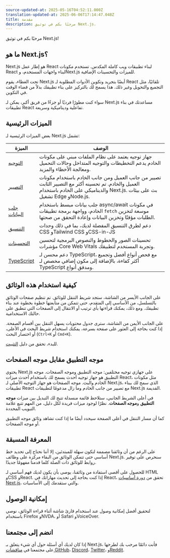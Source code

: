 ```yaml
---
source-updated-at: 2025-05-16T04:52:11.000Z
translation-updated-at: 2025-06-06T17:14:47.048Z
title: مقدمة
description: مرحبًا بكم في توثيق Next.js.
---
```


مرحبًا بكم في توثيق Next.js!

## ما هو Next.js؟

Next.js هو إطار عمل React لبناء تطبيقات ويب كاملة المكدس. تستخدم مكونات React لبناء واجهات المستخدم، وNext.js للميزات والتحسينات الإضافية.

تحت الغطاء، يقوم Next.js أيضًا بتجريد وتكوين الأدوات المطلوبة لـ React تلقائيًا، مثل التجميع والتحويل وغير ذلك. هذا يسمح لك بالتركيز على بناء تطبيقك بدلاً من قضاء الوقت في التكوين.

سواء كنت مطورًا فرديًا أو جزءًا من فريق أكبر، يمكن لـ Next.js مساعدتك في بناء تطبيقات React تفاعلية وديناميكية وسريعة.

## الميزات الرئيسية

بعض الميزات الرئيسية لـ Next.js تشمل:

| الميزة                                                                  | الوصف                                                                                                                                                                                      |
| ------------------------------------------------------------------------ | ------------------------------------------------------------------------------------------------------------------------------------------------------------------------------------------------ |
| [التوجيه](/docs/app/building-your-application/routing)                   | جهاز توجيه يعتمد على نظام الملفات مبني على مكونات الخادم يدعم التخطيطات والتوجيه المتداخل وحالات التحميل ومعالجة الأخطاء والمزيد.                                                    |
| [التصيير](/docs/app/building-your-application/rendering)               | تصيير من جانب العميل ومن جانب الخادم باستخدام مكونات العميل والخادم. تم تحسينه أكثر مع التصيير الثابت والديناميكي على الخادم باستخدام Next.js. بث على بيئات تشغيل Edge وNode.js. |
| [جلب البيانات](/docs/app/building-your-application/data-fetching)       | جلب بيانات مبسط باستخدام async/await في مكونات الخادم، وواجهة برمجة تطبيقات `fetch` موسعة لتخزين الطلبات مؤقتًا وتخزين البيانات وإعادة التحقق من صحتها.                                              |
| [التنسيق](/docs/app/building-your-application/styling)                   | دعم لطرق التنسيق المفضلة لديك، بما في ذلك وحدات CSS وTailwind CSS وCSS-in-JS                                                                                                   |
| [التحسينات](/docs/app/building-your-application/optimizing)          | تحسينات الصور والخطوط والنصوص البرمجية لتحسين مؤشرات Core Web Vitals وتجربة المستخدم لتطبيقك.                                                                                        |
| [TypeScript](/docs/app/building-your-application/configuring/typescript) | دعم محسن لـ TypeScript، مع فحص أنواع أفضل وتجميع أكثر كفاءة، بالإضافة إلى مكون إضافي مخصص لـ TypeScript ومدقق أنواع.                                                 |

## كيفية استخدام هذه الوثائق

على الجانب الأيسر من الشاشة، ستجد شريط التنقل للوثائق. تم تنظيم صفحات الوثائق بالتسلسل، من الأساسي إلى المتقدم، حتى تتمكن من متابعتها خطوة بخطوة عند بناء تطبيقك. ومع ذلك، يمكنك قراءتها بأي ترتيب أو الانتقال إلى الصفحات التي تنطبق على حالتك الاستخدامية.

على الجانب الأيمن من الشاشة، سترى جدول محتويات يسهل التنقل بين أقسام الصفحة. إذا كنت بحاجة إلى العثور على صفحة بسرعة، يمكنك استخدام شريط البحث في الأعلى، أو اختصار البحث (`Ctrl+K` أو `Cmd+K`).

للبدء، تحقق من دليل [التثبيت](/docs/getting-started/installation).

## موجه التطبيق مقابل موجه الصفحات

يحتوي Next.js على جهازي توجيه مختلفين: موجه التطبيق وموجه الصفحات. موجه التطبيق هو جهاز توجيه أحدث يسمح لك باستخدام أحدث ميزات React، مثل مكونات الخادم والبث. موجه الصفحات هو جهاز التوجيه الأصلي لـ Next.js، الذي سمح لك ببناء تطبيقات React مع تصيير من جانب الخادم وما زال مدعومًا لتطبيقات Next.js القديمة.

في أعلى الشريط الجانبي، ستلاحظ قائمة منسدلة تتيح لك التبديل بين ميزات **موجه التطبيق** و**موجه الصفحات**. نظرًا لوجود ميزات فريدة لكل دليل، من المهم تتبع علامة التبويب المحددة.

كما أن مسار التنقل في أعلى الصفحة سيحدد أيضًا ما إذا كنت تشاهد وثائق موجه التطبيق أو موجه الصفحات.

## المعرفة المسبقة

على الرغم من أن وثائقنا مصممة لتكون سهلة للمبتدئين، إلا أننا نحتاج إلى تحديد خط أساسي حتى تتمكن الوثائق من البقاء مركزة على وظائف Next.js. سنحرص على توفير روابط للوثائق ذات الصلة كلما قدمنا مفهومًا جديدًا.

للحصول على أقصى استفادة من وثائقنا، يوصى بأن يكون لديك فهم أساسي لـ HTML وCSS وReact. إذا كنت بحاجة إلى تحديث مهاراتك في React، تحقق من [دورة أساسيات Next.js](/learn/foundations/about-nextjs)، والتي ستقدمك إلى الأساسيات.

## إمكانية الوصول

لتحقيق أفضل إمكانية وصول عند استخدام قارئ شاشة أثناء قراءة الوثائق، نوصي باستخدام Firefox وNVDA، أو Safari وVoiceOver.

## انضم إلى مجتمعنا

إذا كان لديك أي أسئلة حول أي شيء يتعلق بـ Next.js، فأنت دائمًا مرحب بك لطرحها على مجتمعنا في [مناقشات GitHub](https://github.com/vercel/next.js/discussions)، [Discord](https://discord.com/invite/bUG2bvbtHy)، [Twitter](https://twitter.com/nextjs)، و[Reddit](https://www.reddit.com/r/nextjs).